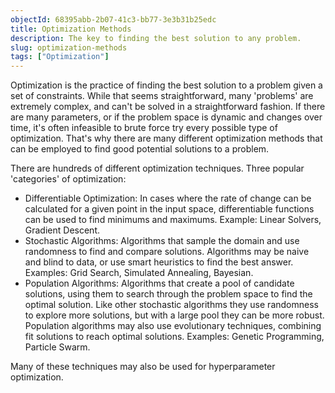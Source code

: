 ```yaml
---
objectId: 68395abb-2b07-41c3-bb77-3e3b31b25edc
title: Optimization Methods
description: The key to finding the best solution to any problem.
slug: optimization-methods
tags: ["Optimization"]
---
```


Optimization is the practice of finding the best solution to a problem given a set of constraints. While that seems straightforward, many 'problems' are extremely complex, and can't be solved in a straightforward fashion. If there are many parameters, or if the problem space is dynamic and changes over time, it's often infeasible to brute force try every possible type of optimization. That's why there are many different optimization methods that can be employed to find good potential solutions to a problem.

There are hundreds of different optimization techniques. Three popular 'categories' of optimization: 
- Differentiable Optimization: In cases where the rate of change can be calculated for a given point in the input space, differentiable functions can be used to find minimums and maximums. Example: Linear Solvers, Gradient Descent.
- Stochastic Algorithms: Algorithms that sample the domain and use randomness to find and compare solutions. Algorithms may be naive and blind to data, or use smart heuristics to find the best answer. Examples: Grid Search, Simulated Annealing, Bayesian.
- Population Algorithms: Algorithms that create a pool of candidate solutions, using them to search through the problem space to find the optimal solution. Like other stochastic algorithms they use randomness to explore more solutions, but with a large pool they can be more robust. Population algorithms may also use evolutionary techniques, combining fit solutions to reach optimal solutions. Examples: Genetic Programming, Particle Swarm.

Many of these techniques may also be used for hyperparameter optimization.